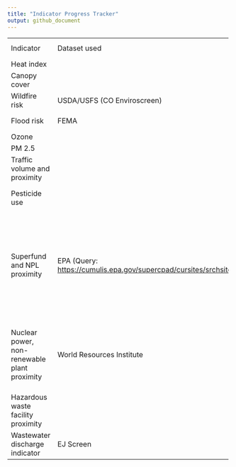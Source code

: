 ```yaml
---
title: "Indicator Progress Tracker"
output: github_document
---
```


+----------------------------------------------+-------------------------------------------------------------------------+----------------------------------+--------------------------------------------------------------------------------------------------------------------------------------------------------------------------------------------------------------------------------------------------------------------------------------------------------------+-------------+-------------+--------------+------+
| Indicator                                    | Dataset used                                                            | Function/file name               | Task                                                                                                                                                                                                                                                                                                         | Charged to: | In progress | Needs review | Done |
+----------------------------------------------+-------------------------------------------------------------------------+----------------------------------+--------------------------------------------------------------------------------------------------------------------------------------------------------------------------------------------------------------------------------------------------------------------------------------------------------------+-------------+-------------+--------------+------+
| Heat index                                   |                                                                         |                                  |                                                                                                                                                                                                                                                                                                              | Caitlin     |             |              |      |
+----------------------------------------------+-------------------------------------------------------------------------+----------------------------------+--------------------------------------------------------------------------------------------------------------------------------------------------------------------------------------------------------------------------------------------------------------------------------------------------------------+-------------+-------------+--------------+------+
| Canopy cover                                 |                                                                         |                                  |                                                                                                                                                                                                                                                                                                              | Caitlin     |             |              |      |
+----------------------------------------------+-------------------------------------------------------------------------+----------------------------------+--------------------------------------------------------------------------------------------------------------------------------------------------------------------------------------------------------------------------------------------------------------------------------------------------------------+-------------+-------------+--------------+------+
| Wildfire risk                                | USDA/USFS (CO Enviroscreen)                                             |                                  | Mean wildfire hazard potential within prison boundary + 1km buffer                                                                                                                                                                                                                                           | Devin       |             |              |      |
+----------------------------------------------+-------------------------------------------------------------------------+----------------------------------+--------------------------------------------------------------------------------------------------------------------------------------------------------------------------------------------------------------------------------------------------------------------------------------------------------------+-------------+-------------+--------------+------+
| Flood risk                                   | FEMA                                                                    |                                  | Percentage of each prison boundary + 1km buffer where there is at least a one percent chance of flooding annually                                                                                                                                                                                            | Caitlin     | X           |              |      |
+----------------------------------------------+-------------------------------------------------------------------------+----------------------------------+--------------------------------------------------------------------------------------------------------------------------------------------------------------------------------------------------------------------------------------------------------------------------------------------------------------+-------------+-------------+--------------+------+
| Ozone                                        |                                                                         |                                  |                                                                                                                                                                                                                                                                                                              | Caitlin     |             |              |      |
+----------------------------------------------+-------------------------------------------------------------------------+----------------------------------+--------------------------------------------------------------------------------------------------------------------------------------------------------------------------------------------------------------------------------------------------------------------------------------------------------------+-------------+-------------+--------------+------+
| PM 2.5                                       |                                                                         |                                  |                                                                                                                                                                                                                                                                                                              | Caitlin     |             |              |      |
+----------------------------------------------+-------------------------------------------------------------------------+----------------------------------+--------------------------------------------------------------------------------------------------------------------------------------------------------------------------------------------------------------------------------------------------------------------------------------------------------------+-------------+-------------+--------------+------+
| Traffic volume and proximity                 |                                                                         |                                  | Count of vehicles (AADT, avg. annual daily traffic) at major roads within 500 meters, divided by distance in meters (EJ Screen)                                                                                                                                                                              | Caitlin     |             |              |      |
+----------------------------------------------+-------------------------------------------------------------------------+----------------------------------+--------------------------------------------------------------------------------------------------------------------------------------------------------------------------------------------------------------------------------------------------------------------------------------------------------------+-------------+-------------+--------------+------+
| Pesticide use                                |                                                                         |                                  | Total pounds of 132 selected active pesticide ingredients (filtered for hazard and volatility) used in production-agriculture per square mile, averaged over three years (2017 to 2019). (CA method: <https://oehha.ca.gov/media/downloads/calenviroscreen/report/calenviroscreen40reportf2021.pdf#page=79>) | Devin       |             |              |      |
+----------------------------------------------+-------------------------------------------------------------------------+----------------------------------+--------------------------------------------------------------------------------------------------------------------------------------------------------------------------------------------------------------------------------------------------------------------------------------------------------------+-------------+-------------+--------------+------+
| Superfund and NPL proximity                  | EPA (Query: <https://cumulis.epa.gov/supercpad/cursites/srchsites.cfm>) | Files:                           | Sum of listed and proposed NPL sites weighted by distance to prison boundary and type of NPL site (see CA EnviroScreen for weighting by site type: <https://oehha.ca.gov/media/downloads/calenviroscreen/report/calenviroscreen40reportf2021.pdf#page=108>)                                                  | Devin       | X           |              |      |
|                                              |                                                                         |                                  |                                                                                                                                                                                                                                                                                                              |             |             |              |      |
|                                              |                                                                         | superfund_npl_active_2023ver.csv |                                                                                                                                                                                                                                                                                                              |             |             |              |      |
|                                              |                                                                         |                                  |                                                                                                                                                                                                                                                                                                              |             |             |              |      |
|                                              |                                                                         | Fun:                             |                                                                                                                                                                                                                                                                                                              |             |             |              |      |
|                                              |                                                                         |                                  |                                                                                                                                                                                                                                                                                                              |             |             |              |      |
|                                              |                                                                         | ArcGIS Pro geocoding             |                                                                                                                                                                                                                                                                                                              |             |             |              |      |
|                                              |                                                                         |                                  |                                                                                                                                                                                                                                                                                                              |             |             |              |      |
|                                              |                                                                         | buffer_calculatoin()             |                                                                                                                                                                                                                                                                                                              |             |             |              |      |
|                                              |                                                                         |                                  |                                                                                                                                                                                                                                                                                                              |             |             |              |      |
|                                              |                                                                         | power_weight_calculation()       |                                                                                                                                                                                                                                                                                                              |             |             |              |      |
+----------------------------------------------+-------------------------------------------------------------------------+----------------------------------+--------------------------------------------------------------------------------------------------------------------------------------------------------------------------------------------------------------------------------------------------------------------------------------------------------------+-------------+-------------+--------------+------+
| Nuclear power, non-renewable plant proximity | World Resources Institute                                               | File:                            | Similar distance weighted sum as Superfund site method                                                                                                                                                                                                                                                       | Devin       | X           |              |      |
|                                              |                                                                         |                                  |                                                                                                                                                                                                                                                                                                              |             |             |              |      |
|                                              |                                                                         | global_power_plant_database.csv  |                                                                                                                                                                                                                                                                                                              |             |             |              |      |
|                                              |                                                                         |                                  |                                                                                                                                                                                                                                                                                                              |             |             |              |      |
|                                              |                                                                         | Fun:                             |                                                                                                                                                                                                                                                                                                              |             |             |              |      |
|                                              |                                                                         |                                  |                                                                                                                                                                                                                                                                                                              |             |             |              |      |
|                                              |                                                                         | buffer_calculation()             |                                                                                                                                                                                                                                                                                                              |             |             |              |      |
+----------------------------------------------+-------------------------------------------------------------------------+----------------------------------+--------------------------------------------------------------------------------------------------------------------------------------------------------------------------------------------------------------------------------------------------------------------------------------------------------------+-------------+-------------+--------------+------+
| Hazardous waste facility proximity           |                                                                         |                                  | Similar distance weighted sum as Superfund site method                                                                                                                                                                                                                                                       | Devin       | X           |              |      |
+----------------------------------------------+-------------------------------------------------------------------------+----------------------------------+--------------------------------------------------------------------------------------------------------------------------------------------------------------------------------------------------------------------------------------------------------------------------------------------------------------+-------------+-------------+--------------+------+
| Wastewater discharge indicator               | EJ Screen                                                               |                                  | Estimated toxic chemical concentrations in stream segments within 500 meters of prison boundary, divided by distance in kilometers (km) in 2019                                                                                                                                                              | TBD         |             |              |      |
+----------------------------------------------+-------------------------------------------------------------------------+----------------------------------+--------------------------------------------------------------------------------------------------------------------------------------------------------------------------------------------------------------------------------------------------------------------------------------------------------------+-------------+-------------+--------------+------+
